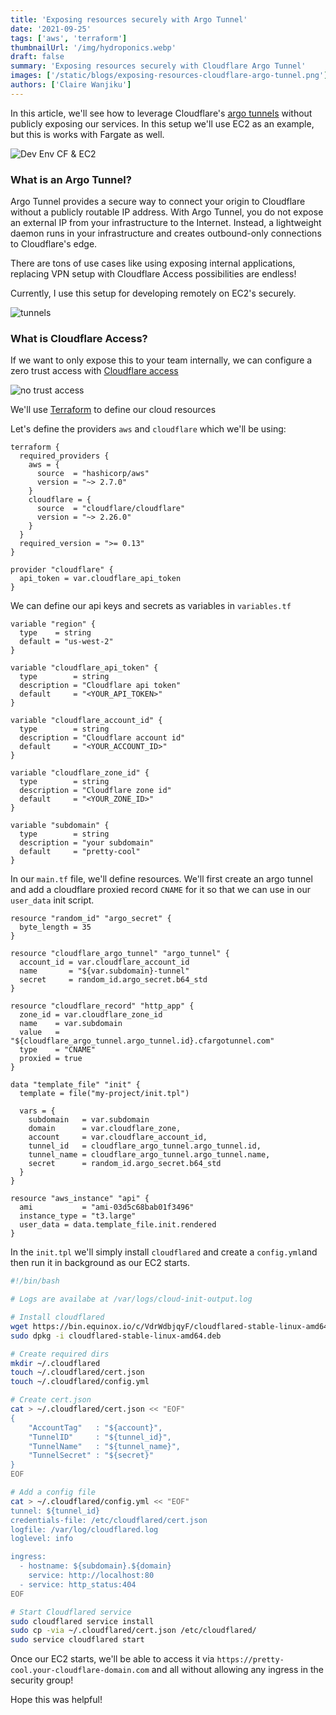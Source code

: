 ```yaml
---
title: 'Exposing resources securely with Argo Tunnel'
date: '2021-09-25'
tags: ['aws', 'terraform']
thumbnailUrl: '/img/hydroponics.webp'
draft: false
summary: 'Exposing resources securely with Cloudflare Argo Tunnel'
images: ['/static/blogs/exposing-resources-cloudflare-argo-tunnel.png']
authors: ['Claire Wanjiku']
---
```


In this article, we'll see how to leverage Cloudflare's [argo tunnels](https://www.cloudflare.com/products/tunnel) without publicly exposing our services. In this setup we'll use EC2 as an example, but this is works with Fargate as well.

![Dev Env CF & EC2](https://dev-to-uploads.s3.amazonaws.com/uploads/articles/4dafyrnl7o19s74e7nhp.png)

### What is an Argo Tunnel?

Argo Tunnel provides a secure way to connect your origin to Cloudflare without a publicly routable IP address. With Argo Tunnel, you do not expose an external IP from your infrastructure to the Internet. Instead, a lightweight daemon runs in your infrastructure and creates outbound-only connections to Cloudflare's edge.

There are tons of use cases like using exposing internal applications, replacing VPN setup with Cloudflare Access possibilities are endless!

Currently, I use this setup for developing remotely on EC2's securely.

![tunnels](https://dev-to-uploads.s3.amazonaws.com/uploads/articles/sf5x97wh4h1fw8ehgxv9.png)

### What is Cloudflare Access?

If we want to only expose this to your team internally, we can configure a zero trust access with [Cloudflare access](https://developers.cloudflare.com/cloudflare-one/)

![no trust access](https://dev-to-uploads.s3.amazonaws.com/uploads/articles/gby720b9otpw1xzkkynh.png)

We'll use [Terraform](https://karanpratapsingh.com/blog/introduction-to-iac-terraform) to define our cloud resources

Let's define the providers `aws` and `cloudflare` which we'll be using:

```hcl
terraform {
  required_providers {
    aws = {
      source  = "hashicorp/aws"
      version = "~> 2.7.0"
    }
    cloudflare = {
      source  = "cloudflare/cloudflare"
      version = "~> 2.26.0"
    }
  }
  required_version = ">= 0.13"
}

provider "cloudflare" {
  api_token = var.cloudflare_api_token
}
```

We can define our api keys and secrets as variables in `variables.tf`

```hcl
variable "region" {
  type    = string
  default = "us-west-2"
}

variable "cloudflare_api_token" {
  type        = string
  description = "Cloudflare api token"
  default     = "<YOUR_API_TOKEN>"
}

variable "cloudflare_account_id" {
  type        = string
  description = "Cloudflare account id"
  default     = "<YOUR_ACCOUNT_ID>"
}

variable "cloudflare_zone_id" {
  type        = string
  description = "Cloudflare zone id"
  default     = "<YOUR_ZONE_ID>"
}

variable "subdomain" {
  type        = string
  description = "your subdomain"
  default     = "pretty-cool"
}
```

In our `main.tf` file, we'll define resources. We'll first create an argo tunnel and add a cloudflare proxied record `CNAME` for it so that we can use in our `user_data` init script.

```hcl
resource "random_id" "argo_secret" {
  byte_length = 35
}

resource "cloudflare_argo_tunnel" "argo_tunnel" {
  account_id = var.cloudflare_account_id
  name       = "${var.subdomain}-tunnel"
  secret     = random_id.argo_secret.b64_std
}

resource "cloudflare_record" "http_app" {
  zone_id = var.cloudflare_zone_id
  name    = var.subdomain
  value   = "${cloudflare_argo_tunnel.argo_tunnel.id}.cfargotunnel.com"
  type    = "CNAME"
  proxied = true
}
```

```hcl
data "template_file" "init" {
  template = file("my-project/init.tpl")

  vars = {
    subdomain   = var.subdomain
    domain      = var.cloudflare_zone,
    account     = var.cloudflare_account_id,
    tunnel_id   = cloudflare_argo_tunnel.argo_tunnel.id,
    tunnel_name = cloudflare_argo_tunnel.argo_tunnel.name,
    secret      = random_id.argo_secret.b64_std
  }
}

resource "aws_instance" "api" {
  ami           = "ami-03d5c68bab01f3496"
  instance_type = "t3.large"
  user_data = data.template_file.init.rendered
}
```

In the `init.tpl` we'll simply install `cloudflared` and create a `config.yml`and then run it in background as our EC2 starts.

```sh
#!/bin/bash

# Logs are availabe at /var/logs/cloud-init-output.log

# Install cloudflared
wget https://bin.equinox.io/c/VdrWdbjqyF/cloudflared-stable-linux-amd64.deb
sudo dpkg -i cloudflared-stable-linux-amd64.deb

# Create required dirs
mkdir ~/.cloudflared
touch ~/.cloudflared/cert.json
touch ~/.cloudflared/config.yml

# Create cert.json
cat > ~/.cloudflared/cert.json << "EOF"
{
    "AccountTag"   : "${account}",
    "TunnelID"     : "${tunnel_id}",
    "TunnelName"   : "${tunnel_name}",
    "TunnelSecret" : "${secret}"
}
EOF

# Add a config file
cat > ~/.cloudflared/config.yml << "EOF"
tunnel: ${tunnel_id}
credentials-file: /etc/cloudflared/cert.json
logfile: /var/log/cloudflared.log
loglevel: info

ingress:
  - hostname: ${subdomain}.${domain}
    service: http://localhost:80
  - service: http_status:404
EOF

# Start Cloudflared service
sudo cloudflared service install
sudo cp -via ~/.cloudflared/cert.json /etc/cloudflared/
sudo service cloudflared start
```

Once our EC2 starts, we'll be able to access it via `https://pretty-cool.your-cloudflare-domain.com` and all without allowing any ingress in the security group!

Hope this was helpful!
